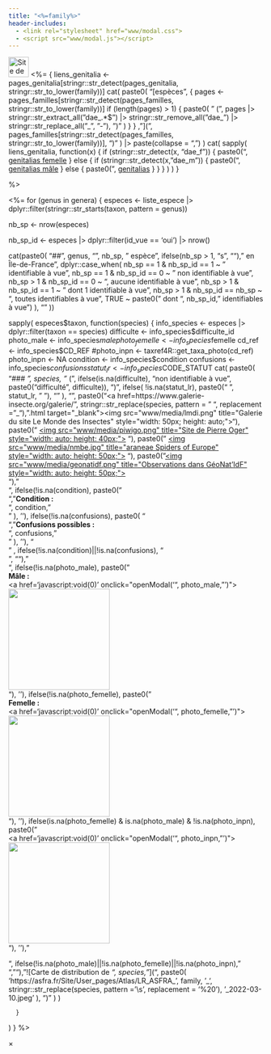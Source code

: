 ```yaml
---
title: "<%=family%>"
header-includes:
  - <link rel="stylesheet" href="www/modal.css">
  - <script src="www/modal.js"></script>
---
```


<img src="www/media/piwigo.png"  title="Site de Pierre Oger" style="width: auto; height: 40px;"> <%=
{
  liens_genitalia <- pages_genitalia[stringr::str_detect(pages_genitalia, stringr::str_to_lower(family))]
  cat(
    paste0(
      "[espèces", 
      {
      pages <- pages_familles[stringr::str_detect(pages_familles, stringr::str_to_lower(family))]
      if (length(pages) > 1) {
      paste0(
      " (",
      pages |> 
        stringr::str_extract_all("dae_.*$") |> 
        stringr::str_remove_all("dae_") |> 
        stringr::str_replace_all("_", "-"),
        ")"
        )
        }
        }
      ,"](",
      pages_familles[stringr::str_detect(pages_familles, stringr::str_to_lower(family))],
      ")"
      ) |> 
        paste(collapse = ", ")
    )
  cat(
    sapply(
      liens_genitalia,
        function(x) {
          if (stringr::str_detect(x, "dae_f")) {
              paste0(", [genitalias femelle](", x, ")")
            } else {
              if (stringr::str_detect(x, "dae_m")) {
                paste0(", [genitalias mâle](", x, ")")
              } else {
                paste0(", [genitalias](", x, ")")
              }
            }
          }
        )
      )
}
  
%>

<%=
for (genus in genera) {
  especes <- liste_espece |> 
    dplyr::filter(stringr::str_starts(taxon, pattern = genus))

  nb_sp <- nrow(especes)
  
  nb_sp_id <- especes |> 
    dplyr::filter(id_vue == 'oui') |> 
    nrow()
    
  cat(paste0(
    "\n\n## ", genus, "\n\n",
    nb_sp, " espèce", ifelse(nb_sp > 1, "s", ""), " en Île-de-France", 
    dplyr::case_when(
      nb_sp == 1 & nb_sp_id == 1 ~ " identifiable à vue",
      nb_sp == 1 & nb_sp_id == 0 ~ " non identifiable à vue",
      nb_sp > 1 & nb_sp_id == 0 ~ ", aucune identifiable à vue",
      nb_sp > 1 & nb_sp_id == 1 ~ " dont 1 identifiable à vue",
      nb_sp > 1 & nb_sp_id == nb_sp ~ ", toutes identifiables à vue",
      TRUE ~ paste0(" dont ", nb_sp_id, " identifiables à vue")
    ),
    "\n\n"
  ))
  
  sapply(
      especes$taxon,
      function(species) {
      info_species <- especes |> 
        dplyr::filter(taxon == species)
      difficulte <- info_species$difficulte_id
      photo_male <- info_species$male
      photo_femelle <- info_species$femelle
      cd_ref <- info_species$CD_REF
      #photo_inpn <- taxref4R::get_taxa_photo(cd_ref)
      photo_inpn <- NA
      condition <- info_species$condition
      confusions <- info_species$confusions
      statut_lr <- info_species$CODE_STATUT
      cat(
        paste0(
          "\n\n### *", species, "* (", ifelse(is.na(difficulte), "non identifiable à vue", paste0("difficulté ", difficulte)), ") ", 
          ifelse(
            !is.na(statut_lr),
            paste0("<span class=", tolower(statut_lr), ">&nbsp;", statut_lr, "&nbsp;</span>"),
            ""
          ), 
          "\n\n",
          paste0("<a href=https://www.galerie-insecte.org/galerie/",
          stringr::str_replace(species, pattern = " ", replacement = "_"), ".html target=\"_blank\"><img src=\"www/media/lmdi.png\" title=\"Galerie du site Le Monde des Insectes\" style=\"width: 50px; height: auto;\"></a>"),
          paste0("&nbsp;<a href=", especes_piwigo |> dplyr::filter(espece == species) |> dplyr::pull(url), " target=\"_blank\"><img src=\"www/media/piwigo.png\" title=\"Site de Pierre Oger\" style=\"width: auto; height: 40px;\"></a>&nbsp;"),
          paste0("&nbsp;<a href=", especes_nmbe |> dplyr::filter(espece == species) |> dplyr::pull(url), " target=\"_blank\"><img src=\"www/media/nmbe.jpg\" title=\"araneae Spiders of Europe\" style=\"width: auto; height: 50px;\"></a>&nbsp;"),
          paste0("<a href=", paste0('https://geonature.arb-idf.fr/atlas/espece/', cd_ref), " target=\"_blank\"><img src=\"www/media/geonatidf.png\" title=\"Observations dans GéoNat'IdF\" style=\"width: auto; height: 50px;\"></a><br>"),
          "<br><div class='flex-container'>",
        ifelse(!is.na(condition), 
          paste0(
            "<div class='condition-box'>",
            "<strong>Condition :</strong><br>", 
            condition, 
            "</div>"
          ), 
        ''),
        ifelse(!is.na(confusions), 
          paste0(
            "<div class='confusion-box'>",
            "<strong>Confusions possibles :</strong><br>", 
            confusions, 
            "</div>"
          ), 
        ''),
        "</div>" ,
        ifelse(!is.na(condition)||!is.na(confusions), "<br>", ""),
        "<div class='flex-container'>",
        ifelse(!is.na(photo_male), paste0("<div><strong>Mâle :</strong><br><a href='javascript:void(0)' onclick=\"openModal('", photo_male, "')\"><img src='", photo_male, "' style='height: 200px; cursor: pointer;'></a></div>"), ''),
        ifelse(!is.na(photo_femelle), paste0("<div><strong>Femelle :</strong><br><a href='javascript:void(0)' onclick=\"openModal('", photo_femelle, "')\"><img src='", photo_femelle, "' style='height: 200px; cursor: pointer;'></a></div>"), ''),
        ifelse(is.na(photo_femelle) & is.na(photo_male) & !is.na(photo_inpn), paste0("<div><a href='javascript:void(0)' onclick=\"openModal('", photo_inpn, "')\"><img src='", photo_inpn, "' style='height: 200px; cursor: pointer;'></a></div>"), ''),
        "</div>",
        ifelse(!is.na(photo_male)||!is.na(photo_femelle)||!is.na(photo_inpn), "<br>", ""),
        "![Carte de distribution de *", species, "*](", 
          paste0(
            'https://asfra.fr/Site/User_pages/Atlas/LR_ASFRA_', 
            family, '_', 
            stringr::str_replace(species, pattern = '\\s', replacement = '%20'),
            '_2022-03-10.jpeg'
            ),
            ")"
          )
      )   

      }
  )
}
%>

<div id="myModal" class="modal">
  <span class="close" onclick="closeModal()">&times;</span>
  <img class="modal-content" id="modalImg">
</div>
